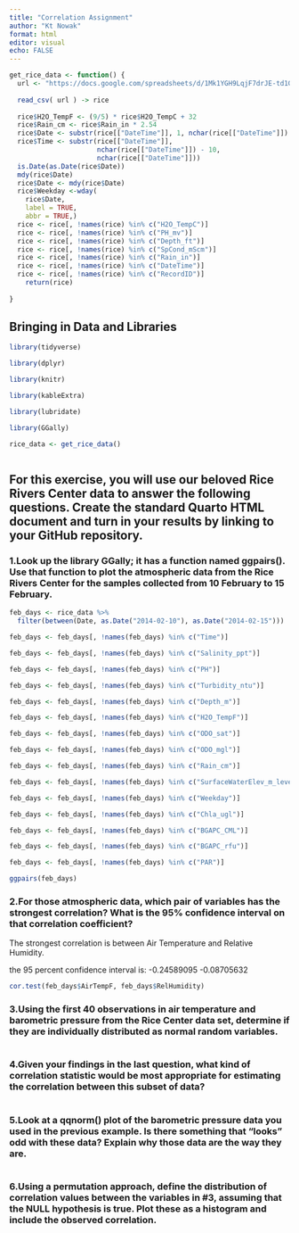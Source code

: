 ```yaml
---
title: "Correlation Assignment"
author: "Kt Nowak"
format: html
editor: visual
echo: FALSE
---
```


```r

get_rice_data <- function() { 
  url <- "https://docs.google.com/spreadsheets/d/1Mk1YGH9LqjF7drJE-td1G_JkdADOU0eMlrP01WFBT8s/pub?gid=0&single=true&output=csv"
  
  read_csv( url ) -> rice
  
  rice$H2O_TempF <- (9/5) * rice$H2O_TempC + 32 
  rice$Rain_cm <- rice$Rain_in * 2.54
  rice$Date <- substr(rice[["DateTime"]], 1, nchar(rice[["DateTime"]]) - 11)
  rice$Time <- substr(rice[["DateTime"]], 
                      nchar(rice[["DateTime"]]) - 10,
                      nchar(rice[["DateTime"]]))
  is.Date(as.Date(rice$Date))
  mdy(rice$Date)
  rice$Date <- mdy(rice$Date)
  rice$Weekday <-wday(
    rice$Date,
    label = TRUE,
    abbr = TRUE,)
  rice <- rice[, !names(rice) %in% c("H2O_TempC")]
  rice <- rice[, !names(rice) %in% c("PH_mv")]
  rice <- rice[, !names(rice) %in% c("Depth_ft")]
  rice <- rice[, !names(rice) %in% c("SpCond_mScm")]
  rice <- rice[, !names(rice) %in% c("Rain_in")]
  rice <- rice[, !names(rice) %in% c("DateTime")]
  rice <- rice[, !names(rice) %in% c("RecordID")]
    return(rice)
  
}

```


## Bringing in Data and Libraries 
```r

library(tidyverse)

library(dplyr)

library(knitr)

library(kableExtra)

library(lubridate)

library(GGally)

rice_data <- get_rice_data()



```

## For this exercise, you will use our beloved Rice Rivers Center data to answer the following questions.  Create the standard Quarto HTML document and turn in your results by linking to your GitHub repository.


### 1.Look up the library GGally; it has a function named ggpairs(). Use that function to plot the atmospheric data from the Rice Rivers Center for the samples collected from 10 February to 15 February.
```r

feb_days <- rice_data %>%
  filter(between(Date, as.Date("2014-02-10"), as.Date("2014-02-15")))

feb_days <- feb_days[, !names(feb_days) %in% c("Time")]

feb_days <- feb_days[, !names(feb_days) %in% c("Salinity_ppt")]

feb_days <- feb_days[, !names(feb_days) %in% c("PH")]

feb_days <- feb_days[, !names(feb_days) %in% c("Turbidity_ntu")]

feb_days <- feb_days[, !names(feb_days) %in% c("Depth_m")]

feb_days <- feb_days[, !names(feb_days) %in% c("H2O_TempF")]

feb_days <- feb_days[, !names(feb_days) %in% c("ODO_sat")]

feb_days <- feb_days[, !names(feb_days) %in% c("ODO_mgl")]

feb_days <- feb_days[, !names(feb_days) %in% c("Rain_cm")]

feb_days <- feb_days[, !names(feb_days) %in% c("SurfaceWaterElev_m_levelNad83m")]

feb_days <- feb_days[, !names(feb_days) %in% c("Weekday")]

feb_days <- feb_days[, !names(feb_days) %in% c("Chla_ugl")]

feb_days <- feb_days[, !names(feb_days) %in% c("BGAPC_CML")]

feb_days <- feb_days[, !names(feb_days) %in% c("BGAPC_rfu")]

feb_days <- feb_days[, !names(feb_days) %in% c("PAR")]

ggpairs(feb_days)


```

### 2.For those atmospheric data, which pair of variables has the strongest correlation? What is the 95% confidence interval on that correlation coefficient?

The strongest correlation is between Air Temperature and Relative Humidity. 

the 95 percent confidence interval is:
 -0.24589095 -0.08705632

```r

cor.test(feb_days$AirTempF, feb_days$RelHumidity)

```
### 3.Using the first 40 observations in air temperature and barometric pressure from the Rice Center data set, determine if they are individually distributed as normal random variables.  
```r

```
### 4.Given your findings in the last question, what kind of correlation statistic would be most appropriate for estimating the correlation between this subset of data?
```r

```
### 5.Look at a qqnorm() plot of the barometric pressure data you used in the previous example. Is there something that "looks" odd with these data? Explain why those data are the way they are.  
```r

```
### 6.Using a permutation approach, define the distribution of correlation values between the variables in #3, assuming that the NULL hypothesis is true. Plot these as a histogram and include the observed correlation.  
```r

```
